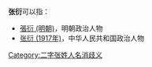 '''张衍'''可以指：
* [[張衍_(明朝)|張衍 (明朝)]]，明朝政治人物
* [[张衍_(1917年)|张衍 (1917年)]]，中华人民共和国政治人物

{{disambig}}

[[Category:二字张姓人名消歧义|Category:二字张姓人名消歧义]]